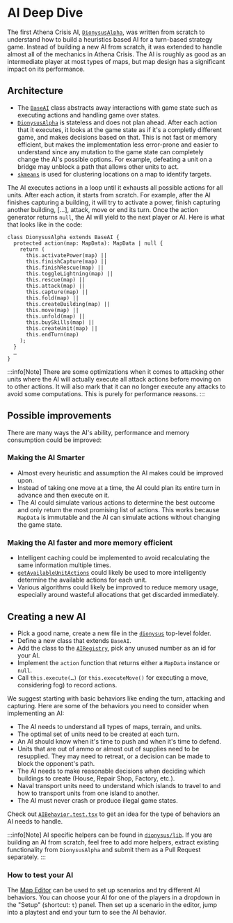 # AI Deep Dive

The first Athena Crisis AI, [`DionysusAlpha`](https://github.com/nkzw-tech/athena-crisis/blob/main/dionysus/DionysusAlpha.tsx), was written from scratch to understand how to build a heuristics based AI for a turn-based strategy game. Instead of building a new AI from scratch, it was extended to handle almost all of the mechanics in Athena Crisis. The AI is roughly as good as an intermediate player at most types of maps, but map design has a significant impact on its performance.

## Architecture

- The [`BaseAI`](https://github.com/nkzw-tech/athena-crisis/blob/main/dionysus/BaseAI.tsx) class abstracts away interactions with game state such as executing actions and handling game over states.
- [`DionysusAlpha`](https://github.com/nkzw-tech/athena-crisis/blob/main/dionysus/DionysusAlpha.tsx) is stateless and does not plan ahead. After each action that it executes, it looks at the game state as if it's a completly different game, and makes decisions based on that. This is not fast or memory efficient, but makes the implementation less error-prone and easier to understand since any mutation to the game state can completely change the AI's possible options. For example, defeating a unit on a bridge may unblock a path that allows other units to act.
- [`skmeans`](https://github.com/solzimer/skmeans) is used for clustering locations on a map to identify targets.

The AI executes actions in a loop until it exhausts all possible actions for all units. After each action, it starts from scratch. For example, after the AI finishes capturing a building, it will try to activate a power, finish capturing another building, […], attack, move or end its turn. Once the action generator returns `null`, the AI will yield to the next player or AI. Here is what that looks like in the code:

```tsx
class DionysusAlpha extends BaseAI {
  protected action(map: MapData): MapData | null {
    return (
      this.activatePower(map) ||
      this.finishCapture(map) ||
      this.finishRescue(map) ||
      this.toggleLightning(map) ||
      this.rescue(map) ||
      this.attack(map) ||
      this.capture(map) ||
      this.fold(map) ||
      this.createBuilding(map) ||
      this.move(map) ||
      this.unfold(map) ||
      this.buySkills(map) ||
      this.createUnit(map) ||
      this.endTurn(map)
    );
  }
  …
}
```

:::info[Note]
There are some optimizations when it comes to attacking other units where the AI will actually execute all attack actions before moving on to other actions. It will also mark that it can no longer execute any attacks to avoid some computations. This is purely for performance reasons.
:::

## Possible improvements

There are many ways the AI's ability, performance and memory consumption could be improved:

### Making the AI Smarter

- Almost every heuristic and assumption the AI makes could be improved upon.
- Instead of taking one move at a time, the AI could plan its entire turn in advance and then execute on it.
- The AI could simulate various actions to determine the best outcome and only return the most promising list of actions. This works because `MapData` is immutable and the AI can simulate actions without changing the game state.

### Making the AI faster and more memory efficient

- Intelligent caching could be implemented to avoid recalculating the same information multiple times.
- [`getAvailableUnitActions`](https://github.com/nkzw-tech/athena-crisis/blob/main/athena/lib/getAvailableUnitActions.tsx) could likely be used to more intelligently determine the available actions for each unit.
- Various algorithms could likely be improved to reduce memory usage, especially around wasteful allocations that get discarded immediately.

## Creating a new AI

- Pick a good name, create a new file in the [`dionysus`](https://github.com/nkzw-tech/athena-crisis/blob/main/dionysus/DionysusAlpha.tsx) top-level folder.
- Define a new class that extends `BaseAI`.
- Add the class to the [`AIRegistry`](https://github.com/nkzw-tech/athena-crisis/blob/main/dionysus/AIRegistry.tsx), pick any unused number as an id for your AI.
- Implement the `action` function that returns either a `MapData` instance or `null`.
- Call `this.execute(…)` (or `this.executeMove()` for executing a move, considering fog) to record actions.

We suggest starting with basic behaviors like ending the turn, attacking and capturing. Here are some of the behaviors you need to consider when implementing an AI:

- The AI needs to understand all types of maps, terrain, and units.
- The optimal set of units need to be created at each turn.
- An AI should know when it's time to push and when it's time to defend.
- Units that are out of ammo or almost out of supplies need to be resupplied. They may need to retreat, or a decision can be made to block the opponent's path.
- The AI needs to make reasonable decisions when deciding which buildings to create (House, Repair Shop, Factory, etc.).
- Naval transport units need to understand which islands to travel to and how to transport units from one island to another.
- The AI must never crash or produce illegal game states.

Check out [`AIBehavior.test.tsx`](https://github.com/nkzw-tech/athena-crisis/blob/main/tests/__tests__/AIBehavior.test.tsx) to get an idea for the type of behaviors an AI needs to handle.

:::info[Note]
AI specific helpers can be found in [`dionysus/lib`](https://github.com/nkzw-tech/athena-crisis/tree/main/dionysus/lib). If you are building an AI from scratch, feel free to add more helpers, extract existing functionality from `DionysusAlpha` and submit them as a Pull Request separately.
:::

### How to test your AI

The [Map Editor](/playground/map-editor) can be used to set up scenarios and try different AI behaviors. You can choose your AI for one of the players in a dropdown in the "Setup" (shortcut: `t`) panel. Then set up a scenario in the editor, jump into a playtest and end your turn to see the AI behavior.
